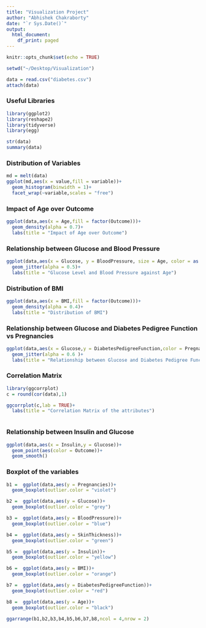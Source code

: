 ```yaml
---
title: "Visualization Project"
author: "Abhishek Chakraborty"
date: "`r Sys.Date()`"
output:
  html_document:
    df_print: paged
---
```


```r
knitr::opts_chunk$set(echo = TRUE)
```

```r
setwd("~/Desktop/Visualization")
```


```r
data = read.csv("diabetes.csv")
attach(data)
```


### Useful Libraries

```r
library(ggplot2)
library(reshape2)
library(tidyverse)
library(egg)
```


```r
str(data)
summary(data)

```

### Distribution of Variables

```r
md = melt(data)
ggplot(md,aes(x = value,fill = variable))+
  geom_histogram(binwidth = 1)+
  facet_wrap(~variable,scales = "free")

```

### Impact of Age over Outcome

```r

ggplot(data,aes(x = Age,fill = factor(Outcome)))+
  geom_density(alpha = 0.7)+
  labs(title = "Impact of Age over Outcome")


```

### Relationship between Glucose and Blood Pressure

```r
ggplot(data,aes(x = Glucose, y = BloodPressure, size = Age, color = as.factor(Outcome)))+
  geom_jitter(alpha = 0.5)+
  labs(title = "Glucose Level and Blood Pressure against Age")
```

### Distribution of BMI
```r
ggplot(data,aes(x = BMI,fill = factor(Outcome)))+
  geom_density(alpha = 0.4)+
  labs(title = "Distribution of BMI")
```

### Relationship between Glucose and Diabetes Pedigree Function vs Pregnancies
```r
ggplot(data,aes(x = Glucose,y = DiabetesPedigreeFunction,color = Pregnancies))+
  geom_jitter(alpha = 0.6 )+
  labs(title = "Relationship between Glucose and Diabetes Pedigree Function vs Pregnancies")


```

### Correlation Matrix
```r
library(ggcorrplot)
c = round(cor(data),1)

ggcorrplot(c,lab = TRUE)+
  labs(title = "Correlation Matrix of the attributes")



```

### Relationship between Insulin and Glucose
```r
ggplot(data,aes(x = Insulin,y = Glucose))+
  geom_point(aes(color = Outcome))+
  geom_smooth()


```

### Boxplot of the variables
```r
b1 =  ggplot(data,aes(y = Pregnancies))+
  geom_boxplot(outlier.color = "violet")

b2 =  ggplot(data,aes(y = Glucose))+
  geom_boxplot(outlier.color = "grey")

b3 =  ggplot(data,aes(y = BloodPressure))+
  geom_boxplot(outlier.color = "blue")

b4 =  ggplot(data,aes(y = SkinThickness))+
  geom_boxplot(outlier.color = "green")

b5 =  ggplot(data,aes(y = Insulin))+
  geom_boxplot(outlier.color = "yellow")

b6 =  ggplot(data,aes(y = BMI))+
  geom_boxplot(outlier.color = "orange")

b7 =  ggplot(data,aes(y = DiabetesPedigreeFunction))+
  geom_boxplot(outlier.color = "red")

b8 =  ggplot(data,aes(y = Age))+
  geom_boxplot(outlier.color = "black")

ggarrange(b1,b2,b3,b4,b5,b6,b7,b8,ncol = 4,nrow = 2)
```



